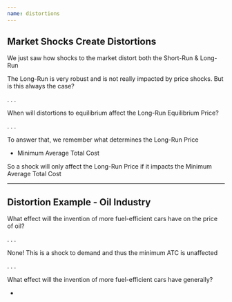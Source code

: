 ```yaml
---
name: distortions
---
```


## Market Shocks Create Distortions

We just saw how shocks to the market distort both the [Short-Run & Long-Run]{.hi} 

The [Long-Run]{.hi} is very robust and is not really impacted by price shocks. But is this always the case? 

. . .

[When will distortions to equilibrium affect the Long-Run Equilibrium Price?]{.hi .align-center}

. . .

To answer that, we remember what determines the [Long-Run Price]{.hi}

::: {.fragment}
- Minimum Average Total Cost
:::

::: {.fragment}
[So a shock will only affect the Long-Run Price if it impacts the Minimum Average Total Cost]{.hi .note .align-center}
:::

---

## Distortion Example - Oil Industry

What effect will the invention of more [fuel-efficient cars]{.h} have on the price of oil?

. . . 

[None!]{.hi-red} This is a shock to demand and thus the [minimum ATC]{.hi} is unaffected

. . . 

What effect will the invention of more [fuel-efficient cars]{.h} have generally?

::: {.incremental}
- 
:::

